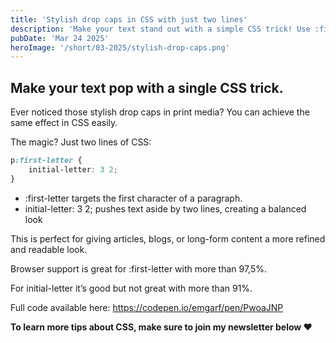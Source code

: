 ```yaml
---
title: 'Stylish drop caps in CSS with just two lines'
description: 'Make your text stand out with a simple CSS trick! Use :first-letter and initial-letter to create elegant drop caps effortlessly.'
pubDate: 'Mar 24 2025'
heroImage: '/short/03-2025/stylish-drop-caps.png'
---
```



<Picture
	src="/short/03-2025/stylish-drop-caps.png"
	alt="Stylish drop cap effect applied to a paragraph using CSS"
	width="400"
	height="600"
	style="margin: 2em auto 1em auto; display: block; border: 4px solid var(--border)"
/>

## Make your text pop with a single CSS trick.

Ever noticed those stylish drop caps in print media?
You can achieve the same effect in CSS easily.

The magic?
Just two lines of CSS:

```css
p:first-letter {
	initial-letter: 3 2;
}
```

- :first-letter targets the first character of a paragraph.
- initial-letter: 3 2; pushes text aside by two lines, creating a balanced look

This is perfect for giving articles, blogs, or long-form content a more refined and readable look.

Browser support is great for :first-letter with more than 97,5%.

For initial-letter it’s good but not great with more than 91%.

Full code available here: https://codepen.io/emgarf/pen/PwoaJNP

**To learn more tips about CSS, make sure to join my newsletter below ❤️**
